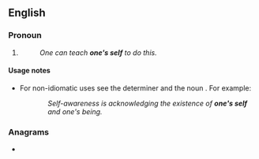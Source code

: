 ==English==

===Pronoun===
{{head|en|pronoun}}

# {{lb|en|dated}} {{alternative spelling of|oneself|lang=en}}
#: ''One can teach '''one's self''' to do this.''

====Usage notes====
* For non-idiomatic uses see the determiner {{m|en|one's}} and the noun {{m|en|self}}. For example:
:: ''Self-awareness is acknowledging the existence of '''one's self''' and one's being.''

===Anagrams===
* {{anagrams|en|feloness}}